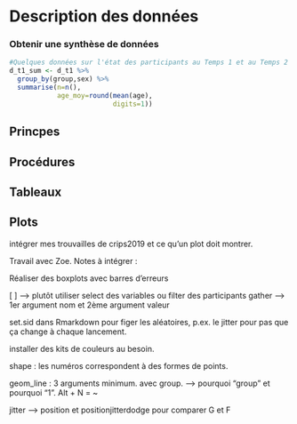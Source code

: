# Description des données

### Obtenir une synthèse de données

```r
#Quelques données sur l'état des participants au Temps 1 et au Temps 2 avant suppression des ID non-membres d'une paire entre T1 et T2.
d_t1_sum <- d_t1 %>% 
  group_by(group,sex) %>% 
  summarise(n=n(),
            age_moy=round(mean(age),
                          digits=1)) 
```

## Princpes

## Procédures

## Tableaux

## Plots

intégrer mes trouvailles de crips2019 et ce qu'un plot doit montrer.


Travail avec Zoe. Notes à intégrer : 

Réaliser des boxplots avec barres d'erreurs

[ ] --> plutôt utiliser select des variables ou filter des participants
gather --> 1er argument nom et 2ème argument valeur

set.sid dans Rmarkdown pour figer les aléatoires, p.ex. le jitter pour pas que ça change à chaque lancement.

installer des kits de couleurs au besoin.

shape : les numéros correspondent à des formes de points.

geom_line : 3 arguments minimum. avec group.
--> pourquoi "group" et pourquoi "1".
Alt + N = ~

jitter --> position et positionjitterdodge pour comparer G et F